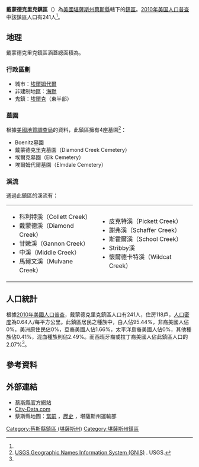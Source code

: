 {{noteTA
|G1=USState
}}
{{Infobox settlement
|official_name = 戴蒙德克里克鎮區
|native_name = Diamond Creek Township
|settlement_type = 鎮區
|image_map = Map highlighting Diamond Creek Township, Chase County, Kansas.svg
|map_caption = 戴蒙德克里克鎮區在蔡斯縣的位置
|coordinates_display = inline,title
|coordinates_region = US-KS
|subdivision_type = [[世界政區索引|國家]]
|subdivision_name = [[美国|美国]]
|subdivision_type1 = [[美國行政區劃|州]]
|subdivision_name1 = [[堪薩斯州|堪薩斯州]]
|subdivision_type2 = [[堪薩斯州行政區劃|縣]]
|subdivision_name2 = [[蔡斯縣_(堪薩斯州)|蔡斯縣]]
|area_total_km2 = 374.06
|area_land_km2 = 372.28
|area_water_km2 = 1.77
|area_total_sq_mi =
|area_land_sq_mi =
|area_water_sq_mi =
|area_water_percent = 0.47
|population_as_of = [[2010年美国人口普查|2010]]
|population_footnotes = <ref name="Census 2010">{{cite web| url=http://factfinder2.census.gov| title=Race, Hispanic or Latino, Age, and Housing Occupancy: 2010 Census Redistricting Data, Diamond Creek township, Chase County, Kansas| publisher=U.S. Census Bureau, American FactFinder 2| accessdate=2016-05-28| archive-date=2013-09-11| archive-url=https://web.archive.org/web/20130911234518/http://factfinder2.census.gov/| dead-url=no}}</ref>
|population_total = 241
|population_density_km2 = auto
|elevation_footnotes = 
|elevation_m = 408
|elevation_ft = 1339
|latd = 38
|latm = 26
|lats = 05
|latNS = N
|longd = 96
|longm = 41
|longs = 21
|longEW = W
|postal_code_type =
|postal_code = 
|blank_name = [[聯邦資料處理標準|FIPS代碼]]
|blank_info = 20-17975
|blank1_name = [[地名信息系统|GNIS編號]] 
|blank1_info = [http://geonames.usgs.gov/pls/gnispublic/f?p=gnispq:3:::NO::P3_FID:0477160 0477160]
|website = 
|footnotes = 
}}

'''戴蒙德克里克鎮區'''（{{lang-en|'''Diamond Creek Township'''}}）為[[美國|美國]][[堪薩斯州|堪薩斯州]][[蔡斯縣_(堪薩斯州)|蔡斯縣]]轄下的[[行政鎮區|鎮區]]。[[2010年美国人口普查|2010年美国人口普查]]中該鎮區人口有241人<ref name="Census 2010"/>。

==地理==
戴蒙德克里克鎮區涵蓋總面積為{{convert|374.06|km2|sqmi}}。

===行政區劃===
*城市：[[埃爾姆代爾_(堪薩斯州)|埃爾姆代爾]]
*非建制地區：[[海默_(堪薩斯州)|海默]]
*鬼鎮：[[埃爾克_(堪薩斯州)|埃爾克]]（東半部）

===墓園===
根據[[美國地質調查局|美國地質調查局]]的資料，此鎮區擁有4座墓園<ref>[http://geonames.usgs.gov/domestic/index.html USGS Geographic Names Information System (GNIS)] {{Wayback|url=http://geonames.usgs.gov/domestic/index.html |date=20190428150204 }}. USGS.</ref>：
*Boenitz墓園
*戴蒙德克里克墓園（Diamond Creek Cemetery）
*埃爾克墓園（Elk Cemetery）
*埃爾姆代爾墓園（Elmdale Cemetery）

===溪流===
通過此鎮區的溪流有：
{|
|
*科利特溪（Collett Creek）
*戴蒙德溪（Diamond Creek）
*甘嫩溪（Gannon Creek）
*中溪（Middle Creek）
*馬爾文溪（Mulvane Creek）
|
*皮克特溪（Pickett Creek）
*謝弗溪（Schaffer Creek）
*斯霍爾溪（School Creek）
*Stribby溪
*懷爾德卡特溪（Wildcat Creek）
|}

==人口統計==
根據[[2010年美國人口普查|2010年美國人口普查]]，戴蒙德克里克鎮區人口有241人，住房118戶，[[人口密度|人口密度]]為0.64人/每平方公里。此鎮區居民之種族中，白人佔95.44%，非裔美國人佔0%，美洲原住民佔0%，亞裔美國人佔1.66%，太平洋島裔美國人佔0%，其他種族佔0.41%，混血種族則佔2.49%。而西班牙裔或拉丁裔美國人佔此鎮區人口的2.07%<ref name="Census 2010"/>。

==參考資料==
{{reflist}}

==外部連結==
* [http://chasecountychamber.org/ 蔡斯縣官方網站] {{Wayback|url=http://chasecountychamber.org/ |date=20160125034656 }}
* [http://www.city-data.com/township/Diamond-Creek-Chase-KS.html City-Data.com] {{Wayback|url=http://www.city-data.com/township/Diamond-Creek-Chase-KS.html |date=20160303173735 }}
* 蔡斯縣地圖：[http://www.ksdot.org/Assets/wwwksdotorg/bureaus/burTransPlan/maps/county-pdf/chase.PDF 當前] {{Wayback|url=http://www.ksdot.org/Assets/wwwksdotorg/bureaus/burTransPlan/maps/county-pdf/chase.PDF |date=20160325232645 }}，[http://www.ksdot.org/bureaus/burtransplan/maps/PastPublishedCounty.asp 歷史] {{Wayback|url=http://www.ksdot.org/bureaus/burtransplan/maps/PastPublishedCounty.asp |date=20140702055713 }}，堪薩斯州運輸部

{{蔡斯縣 (堪薩斯州)}}

{{DEFAULTSORT:Diamond Creek}}
[[Category:蔡斯縣鎮區_(堪薩斯州)|Category:蔡斯縣鎮區 (堪薩斯州)]]
[[Category:堪薩斯州鎮區|Category:堪薩斯州鎮區]]